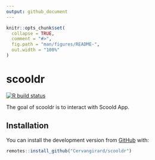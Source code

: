 ```yaml
---
output: github_document
---
```


<!-- README.md is generated from README.Rmd. Please edit that file -->

```r
knitr::opts_chunk$set(
  collapse = TRUE,
  comment = "#>",
  fig.path = "man/figures/README-",
  out.width = "100%"
)
```

# scooldr

<!-- badges: start -->
[![R build status](https://github.com/Cervangirard/scooldr/workflows/R-CMD-check/badge.svg)](https://github.com/Cervangirard/scooldr/actions)
<!-- badges: end -->

The goal of scooldr is to interact with Scoold App. 

## Installation

You can install the development version from [GitHub](https://github.com/) with:

``` r
remotes::install_github("Cervangirard/scooldr")
```
